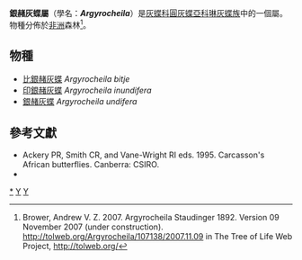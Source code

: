 {{NoteTA|G1=Butterfly}}
{{Automatic Taxobox
| taxon = Argyrocheila
| authority = Staudinger, [1892]
| type_species = [[銀赭灰蝶|銀赭灰蝶]]<br />''Argyrocheila amakosa''
| type_species_authority = Staudinger, [1892]
| subdivision_ranks = 物種
| subdivision = 共3種，詳見正文。
| synonyms = 
}}

'''銀赭灰蝶屬'''（學名：'''''Argyrocheila'''''）是[[灰蝶科|灰蝶科]][[圓灰蝶亞科|圓灰蝶亞科]][[琳灰蝶族|琳灰蝶族]]中的一個屬。物種分佈於[[非洲|非洲]]森林<ref>Brower, Andrew V. Z. 2007. Argyrocheila Staudinger 1892. Version 09 November 2007 (under construction). http://tolweb.org/Argyrocheila/107138/2007.11.09 in The Tree of Life Web Project, http://tolweb.org/</ref>。

== 物種 ==
* [[比銀赭灰蝶|比銀赭灰蝶]] ''Argyrocheila bitje''
* [[印銀赭灰蝶|印銀赭灰蝶]] ''Argyrocheila inundifera''
* [[銀赭灰蝶|銀赭灰蝶]] ''Argyrocheila undifera''

<!--
== 圖集 ==
<gallery>
</gallery>
-->
== 參考文獻 ==
{{reflist}}
* Ackery PR, Smith CR, and Vane-Wright RI eds. 1995. Carcasson's African butterflies. Canberra: CSIRO.
* {{Cite book | author = 寿建新 周尧 李宇飞 | title = 世界蝴蝶分類名錄 | location = 中國 | publisher = 陝西科學技術出版社 | date = 2006-04-01 | ISBN = 9787536936768 | language= zh-hans }}

{{Commons category| Argyrocheila}}

{{圓灰蝶亞科}}
{{Taxonbar}}
[[Category:銀赭灰蝶屬|*]]
[[Category:琳灰蝶族|Y]]
[[Category:_1892年描述的分类群|Y]]